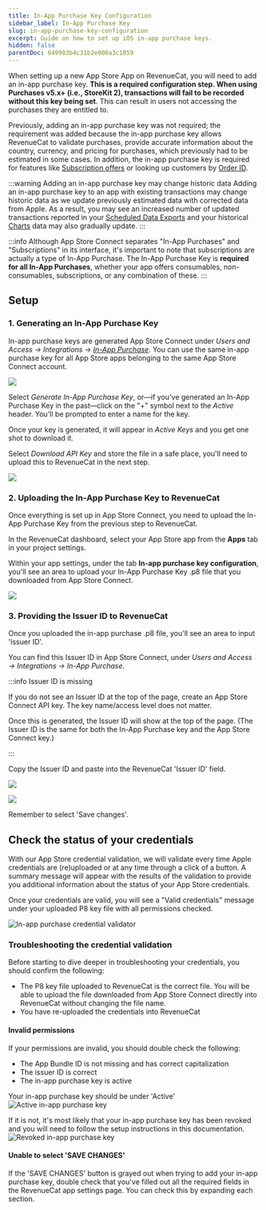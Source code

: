 ```yaml
---
title: In-App Purchase Key Configuration
sidebar_label: In-App Purchase Key
slug: in-app-purchase-key-configuration
excerpt: Guide on how to set up iOS in-app purchase keys.
hidden: false
parentDoc: 649983b4c31b2e000a3c1859
---
```


When setting up a new App Store App on RevenueCat, you will need to add an in-app purchase key. **This is a required configuration step. When using Purchases v5.x+ (i.e., StoreKit 2), transactions will fail to be recorded without this key being set**. This can result in users not accessing the purchases they are entitled to.

Previously, adding an in-app purchase key was not required; the requirement was added because the in-app purchase key allows RevenueCat to validate purchases, provide accurate information about the country, currency, and pricing for purchases, which previously had to be estimated in some cases. In addition, the in-app purchase key is required for features like [Subscription offers](/subscription-guidance/subscription-offers/ios-subscription-offers#in-app-purchase-keys) or looking up customers by [Order ID](/dashboard-and-metrics/customer-lists#find-an-individual-customer).

:::warning Adding an in-app purchase key may change historic data
Adding an in-app purchase key to an app with existing transactions may change historic data as we update previously estimated data with corrected data from Apple. As a result, you may see an increased number of updated transactions reported in your [Scheduled Data Exports](/integrations/scheduled-data-exports) and your historical [Charts](/dashboard-and-metrics/charts) data may also gradually update.
:::

:::info
Although App Store Connect separates "In-App Purchases" and "Subscriptions" in its interface, it's important to note that subscriptions are actually a type of In-App Purchase. The In-App Purchase Key is **required for all In-App Purchases**, whether your app offers consumables, non-consumables, subscriptions, or any combination of these.
:::

## Setup

### 1. Generating an In-App Purchase Key

In-app purchase keys are generated App Store Connect under _Users and Access → Integrations → [In-App Purchase](https://appstoreconnect.apple.com/access/integrations/api/subs)_. You can use the same in-app purchase key for all App Store apps belonging to the same App Store Connect account.

![](/docs_images/credentials/apple/generate-iap-key.png)

Select _Generate In-App Purchase Key_, or—if you've generated an In-App Purchase Key in the past—click on the "+" symbol next to the _Active_ header. You'll be prompted to enter a name for the key.

Once your key is generated, it will appear in _Active Keys_ and you get one shot to download it.

Select _Download API Key_ and store the file in a safe place, you'll need to upload this to RevenueCat in the next step.

![](/docs_images/credentials/apple/download-api-key.png)

### 2. Uploading the In-App Purchase Key to RevenueCat

Once everything is set up in App Store Connect, you need to upload the In-App Purchase Key from the previous step to RevenueCat.

In the RevenueCat dashboard, select your App Store app from the **Apps** tab in your project settings.

Within your app settings, under the tab **In-app purchase key configuration**, you'll see an area to upload your In-App Purchase Key .p8 file that you downloaded from App Store Connect.

![](/docs_images/credentials/apple/iapkey-config.png)

### 3. Providing the Issuer ID to RevenueCat

Once you uploaded the in-app purchase .p8 file, you'll see an area to input 'Issuer ID'.

You can find this Issuer ID in App Store Connect, under _Users and Access → Integrations → In-App Purchase_.

:::info Issuer ID is missing

If you do not see an Issuer ID at the top of the page, create an App Store Connect API key. The key name/access level does not matter.

Once this is generated, the Issuer ID will show at the top of the page. (The Issuer ID is the same for both the In-App Purchase key and the App Store Connect key.)

:::

Copy the Issuer ID and paste into the RevenueCat 'Issuer ID' field.

![](/docs_images/credentials/apple/inapppurchase-issuerid-1.png)

![](/docs_images/credentials/apple/iapkey-config.png)

Remember to select 'Save changes'.

## Check the status of your credentials

With our App Store credential validation, we will validate every time Apple credentials are (re)uploaded or at any time through a click of a button. A summary message will appear with the results of the validation to provide you additional information about the status of your App Store credentials.

Once your credentials are valid, you will see a "Valid credentials" message under your uploaded P8 key file with all permissions checked.

![In-app purchase credential validator](/docs_images/credentials/apple/valid-credentials.png)

### Troubleshooting the credential validation

Before starting to dive deeper in troubleshooting your credentials, you should confirm the following:

- The P8 key file uploaded to RevenueCat is the correct file. You will be able to upload the file downloaded from App Store Connect directly into RevenueCat without changing the file name.
- You have re-uploaded the credentials into RevenueCat

#### Invalid permissions

If your permissions are invalid, you should double check the following:

- The App Bundle ID is not missing and has correct capitalization
- The issuer ID is correct
- The in-app purchase key is active

Your in-app purchase key should be under 'Active'
![Active in-app purchase key](/docs_images/credentials/apple/inapppurchase-active.png)

If it is not, it's most likely that your in-app purchase key has been revoked and you will need to follow the setup instructions in this documentation.
![Revoked in-app purchase key](/docs_images/credentials/apple/inapppurchase-revoked.png)

#### Unable to select 'SAVE CHANGES'

If the 'SAVE CHANGES' button is grayed out when trying to add your in-app purchase key, double check that you've filled out all the required fields in the RevenueCat app settings page. You can check this by expanding each section.
